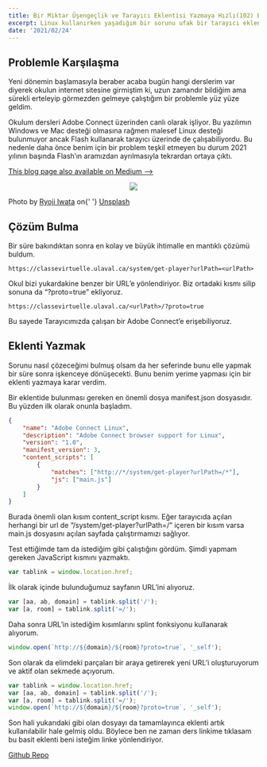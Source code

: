 ```yaml
---
title: Bir Miktar Üşengeçlik ve Tarayıcı Eklentisi Yazmaya Hızlı(102) Bir Giriş
excerpt: Linux kullanırken yaşadığım bir sorunu ufak bir tarayıcı eklentisi yazarak çözüyorum.
date: '2021/02/24'
---
```


## Problemle Karşılaşma

Yeni dönemin başlamasıyla beraber acaba bugün hangi derslerim var diyerek okulun internet sitesine girmiştim ki, uzun zamandır bildiğim ama sürekli erteleyip görmezden gelmeye çalıştığım bir problemle yüz yüze geldim.

Okulum dersleri Adobe Connect üzerinden canlı olarak işliyor. Bu yazılımın Windows ve Mac desteği olmasına rağmen malesef Linux desteği bulunmuyor ancak Flash kullanarak tarayıcı üzerinde de çalışabiliyordu. Bu nedenle daha önce benim için bir problem teşkil etmeyen bu durum 2021 yılının başında Flash’ın aramızdan ayrılmasıyla tekrardan ortaya çıktı.

<A>
	<a href="https://makifdb.medium.com/bir-miktar-%C3%BC%C5%9Fenge%C3%A7lik-ve-taray%C4%B1c%C4%B1-eklentisi-yazmaya-h%C4%B1zl%C4%B1-102-bir-giri%C5%9F-3599c5a1d0f2">
		This blog page also available on Medium ⟶
	</a>
</A>

<p align="center">
	<img src="/static/images/ryoji-iwata-5siQcvSxCP8-unsplash.jpg" />
	<figcaption>
		Photo by <a href="https://unsplash.com/@ryoji__iwata">Ryoji Iwata</a> on{' '}
		<a href="https://unsplash.com/">Unsplash</a>
	</figcaption>
</p>

## Çözüm Bulma

Bir süre bakındıktan sonra en kolay ve büyük ihtimalle en mantıklı çözümü buldum.

```web
https://classevirtuelle.ulaval.ca/system/get-player?urlPath=<urlPath>
```

Okul bizi yukardakine benzer bir URL’e yönlendiriyor. Biz ortadaki kısmı silip sonuna da “?proto=true” ekliyoruz.

```web
https://classevirtuelle.ulaval.ca/<urlPath>/?proto=true
```

Bu sayede Tarayıcımızda çalışan bir Adobe Connect’e erişebiliyoruz.

## Eklenti Yazmak

Sorunu nasıl çözeceğimi bulmuş olsam da her seferinde bunu elle yapmak bir süre sonra işkenceye dönüşecekti. Bunu benim yerime yapması için bir eklenti yazmaya karar verdim.

Bir eklentide bulunması gereken en önemli dosya manifest.json dosyasıdır. Bu yüzden ilk olarak onunla başladım.

```json
{
	"name": "Adobe Connect Linux",
	"description": "Adobe Connect browser support for Linux",
	"version": "1.0",
	"manifest_version": 3,
	"content_scripts": [
		{
			"matches": ["http://*/system/get-player?urlPath=/*"],
			"js": ["main.js"]
		}
	]
}
```

Burada önemli olan kısım content_script kısmı. Eğer tarayıcıda açılan herhangi bir url de “/system/get-player?urlPath=/” içeren bir kısım varsa main.js dosyasını açılan sayfada çalıştırmamızı sağlıyor.

Test ettiğimde tam da istediğim gibi çalıştığını gördüm. Şimdi yapmam gereken JavaScript kısmını yazmaktı.

```javascript
var tablink = window.location.href;
```

İlk olarak içinde bulunduğumuz sayfanın URL’ini alıyoruz.

```javascript
var [aa, ab, domain] = tablink.split('/');
var [a, room] = tablink.split('=/');
```

Daha sonra URL’in istediğim kısımlarını splint fonksiyonu kullanarak alıyorum.

```javascript
window.open(`http://${domain}/${room}?proto=true`, '_self');
```

Son olarak da elimdeki parçaları bir araya getirerek yeni URL’i oluşturuyorum ve aktif olan sekmede açıyorum.

```javascript
var tablink = window.location.href;
var [aa, ab, domain] = tablink.split('/');
var [a, room] = tablink.split('=/');
window.open(`http://${domain}/${room}?proto=true`, '_self');
```

Son hali yukarıdaki gibi olan dosyayı da tamamlayınca eklenti artık kullanılabilir hale gelmiş oldu. Böylece ben ne zaman ders linkime tıklasam bu basit eklenti beni isteğim linke yönlendiriyor.

<A>
	<a href="https://github.com/makifdb/adobeconnect-linux">Github Repo</a>
</A>
